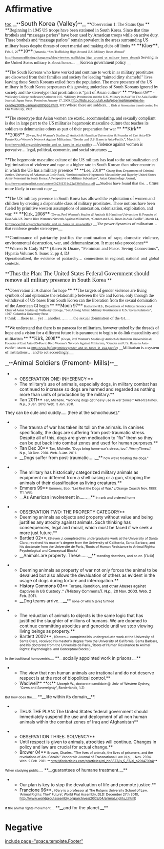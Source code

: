 =Affirmative= 
[[toc]]
__**<span style="font-size: 140%;">South Korea (Valley)</span>**__
<span style="margin: 0in 0in 10pt;">**<span style="font-family: Calibri;">Observation 1: The Status Quo </span>**</span>
<span style="margin: 0in 0in 10pt;">**<span style="font-family: Calibri;">Beginning in 1945 US troops have been stationed in South Korea. Since that time brothels and “massages parlors” have been used by American troops while on active duty. These brothels and “massage parlors” remain prevalent in the areas surrounding US military bases despite threats of court martial and making clubs off limits </span>**</span>
<span style="margin: 0in 0in 10pt;"><span class="cite"><span style="font-size: 12pt; line-height: 115%;">**<span style="font-family: Times New Roman;">Kloer</span>**</span></span><span style="font-family: Calibri;">, <span style="font-size: 8pt; line-height: 115%;">Feb. 9, </span></span><span style="font-family: Times New Roman;"><span class="cite"><span style="font-size: 8pt; font-weight: normal; line-height: 115%;">20</span><span style="font-size: 12pt; line-height: 115%;">**10**</span></span></span><span style="font-family: Calibri; font-size: 8pt; line-height: 115%;"> (Amanda, “Sex Trafficking High Around U.S. Military Bases Abroad” http://humantrafficking.change.org/blog/view/sex_trafficking_high_around_us_military_bases_abroad)</span></span>
<span style="margin: 0in 0in 10pt;"><span style="font-family: Calibri;"><span style="font-size: 10pt; line-height: 115%;">Serving in the United States military is about honor</span><span style="font-size: 8pt; line-height: 115%;">….</span></span> __<span class="underline"><span style="font-family: 'Calibri','sans-serif'; line-height: 115%; text-decoration: none; textunderline: none;">Korean government policy</span> </span>__</span>

<span style="margin: 0in 0in 10pt;">**<span style="font-family: Calibri;">The South Koreans who have worked and continue to work in as military prostitutes are disowned from their families and society for leading “tainted dirty shameful” lives leaving these South Koreans exiled from the population. The mere presence of the US military in South Korea perpetuates this growing underclass of South Koreans ignored by society and the stereotype that prostitution is “part of Asian culture” </span>**</span>
<span style="margin: 0in 0in 10pt;"><span style="font-family: Calibri;">**Moon 09** - <span style="font-size: 8pt; line-height: 115%;">Wellesley College professor (Katharine H.S. “Military Prostitution and the U.S. Military in Asia” in The Asia-Pacific Journal: Japan Focus. Posted on January 17, 2009. </span></span><span style="font-size: 8pt; line-height: 115%;">[[http://lists.econ.utah.edu/pipermail/margins-to-centre/2009-January/001668.html]]<span style="font-family: Calibri;">, MT) </span></span></span>
<span style="font-family: Calibri; margin: 0in 0in 10pt;"><span style="font-size: 10pt; line-height: 115%;">Where there are soldiers…</span><span style="font-size: 8pt; line-height: 115%;"> Kids at Amerasian transit center, Ho Chi Minh City, 1992 </span></span>

<span style="margin: 0in 0in 10pt;">**<span style="font-family: Calibri;">The stereotype that Asian women are exotic, accommodating, and sexually compliant is due in large part to the US militaries hegemonic masculine culture that teaches its soldiers to dehumanize others as part of their preparation for war </span>**</span>
<span style="margin: 0in 0in 10pt;"><span class="cite"><span style="font-size: 12pt; line-height: 115%;">**<span style="font-family: Times New Roman;">Kirk</span>** **<span style="font-family: Times New Roman;">2008</span>**</span></span> <span style="font-family: Calibri; font-size: 8pt; line-height: 115%;">(Gwyn, Prof Women’s Studies @ Antioch & Hamilton Universities & Founder of East Asia-US-Puerto Rico Women's Network Against Militarism, “Gender and U.S. Bases in Asia-Pacific”, March 14, http://www.fpif.org/articles/gender_and_us_bases_in_asia-pacific)</span></span>
<span style="margin: 0in 0in 10pt;">__<span class="underline"><span style="font-family: 'Calibri','sans-serif'; line-height: 115%; text-decoration: none; textunderline: none;">Violence against women is pervasive</span><span style="font-family: 'Calibri','sans-serif'; font-size: 10pt; line-height: 115%; text-decoration: none; textunderline: none;">… </span><span style="font-family: 'Calibri','sans-serif'; line-height: 115%; text-decoration: none; textunderline: none;">legal, political, economic, and social structures</span> </span>__</span>

<span style="margin: 0in 0in 10pt;">**<span style="font-family: Calibri;">The hegemonic masculine culture of the US military has lead to the rationalization and legitimization of violence and rape at a higher rate in South Korean than other countries in which the US has a military presence </span>**</span>
<span style="font-family: Calibri; margin: 0in 0in 10pt;">**Lee, 2010** <span style="font-size: 8pt; line-height: 115%;">Chang-Hun, Department of Criminal Justice, University of Arkansas at Little Rock, “Institutionalized Hegemonic Masculinity and Rape by United States Army Personnel in South Korea: A Perspective on Military Subculture”, Asian Criminology Journal, http://www.springerlink.com/content/3r2341331x22g936/fulltext.pdf</span> </span>
<span style="margin: 0in 0in 10pt;">__<span class="underline"><span style="font-family: 'Calibri','sans-serif'; font-size: 10pt; line-height: 115%; text-decoration: none; textunderline: none;">Studies have found that the</span><span style="font-family: Times New Roman; font-size: 10pt; line-height: 115%; text-decoration: none; text-underline: none; textunderline: none;">… </span><span style="font-family: 'Calibri','sans-serif'; line-height: 115%; text-decoration: none; textunderline: none;">times more likely to commit rape</span> </span>__</span>

<span style="margin: 0in 0in 10pt;">**<span style="font-family: Calibri;">The US military presence in South Korea has allowed the exploitation of women and children by creating a dispensable class of military prostitutes. These notions have been fueled by primitive western assumptions of annexation, colonization, exploitation, and war. </span>**</span>
<span style="margin: 0in 0in 10pt;"><span class="cite"><span style="font-size: 12pt; line-height: 115%;">**<span style="font-family: Times New Roman;">Kirk, 2008</span>**</span></span><span style="font-family: Calibri; font-size: 8pt; line-height: 115%;"> (Gwyn, Prof Women’s Studies @ Antioch & Hamilton Universities & Founder of East Asia-US-Puerto Rico Women's Network Against Militarism, “Gender and U.S. Bases in Asia-Pacific”, March 14, http://www.fpif.org/articles/gender_and_us_bases_in_asia-pacific)</span></span>
<span style="margin: 0in 0in 10pt;"><span class="underline"><span style="font-family: 'Calibri','sans-serif'; font-size: 10pt; line-height: 115%; text-decoration: none; textunderline: none;">__The power dynamics of militarism… that reinforce gender stereotypes__ </span></span></span>

<span style="display: block; margin-bottom: 0pt; margin-left: 0in; margin-right: 0in; margin-top: 0in; text-align: justify;"><span style="font-family: 'Calibri','sans-serif'; font-size: 11pt;">**Continuance of patriarchy justifies the continuation of rape, domestic violence, environmental destruction, war, and dehumanization. It must take precedence** </span></span><span style="display: block; margin-bottom: 0pt; margin-left: 0in; margin-right: 0in; margin-top: 0in; text-align: justify;"><span class="SourceBold"><span style="font-family: 'Calibri','sans-serif'; font-size: 11pt;">**Warren & Cady 94**</span></span> <span style="font-family: 'Calibri','sans-serif';">(Karen & Duane, “Feminism and Peace: Seeing Connections”, Hypatia Volume: 9. Issue: 2, pp 4, DJ </span></span><span style="display: block; margin-bottom: 0pt; margin-left: 0in; margin-right: 0in; margin-top: 0in; text-align: justify;"><span style="font-family: 'Calibri','sans-serif'; font-size: 10pt;">Operationalized, the evidence of patriarchy… connections in regional, national and global contexts. </span></span>


<span style="margin: 0in 0in 10pt;">**<span style="font-family: Calibri; font-size: 14pt; line-height: 115%;">Thus the Plan: The United States Federal Government should remove all military presence in South Korea </span>**</span>

<span style="margin: 0in 0in 10pt;">**<span style="font-family: Calibri;">Observation 2: A chance for hope </span>**</span>
<span style="margin: 0in 0in 10pt;">**<span style="font-family: Calibri;">The targets of gender violence are living symbols of and epitomize the relationship between the US and Korea, only through the withdrawal of US bases from South Korea can the liberation from the sexual domination of the American GI begin </span>**</span>
<span style="font-family: Calibri; margin: 0in 0in 10pt;"><span class="Author-Date"><span style="font-size: 12pt; line-height: 115%;">**Moon 97**</span></span> <span style="font-size: 8pt; line-height: 115%;">Katharine H.S., Department of Political Science and Chair of Asian Studies @ Wellesley College, “Sex Among Allies: Military Prostitution in U.S./Korea Relations”, 1997, Columbia University Press</span> </span>
<span style="display: block; margin-bottom: 0pt; margin-left: 0in; margin-right: 0in; margin-top: 0in; text-align: justify;"><span style="font-family: 'Calibri','sans-serif'; font-size: 10pt;">I think <span class="DebateUnderline"><span style="font-family: 'Calibri','sans-serif'; text-decoration: none; textunderline: none;">__there is__ </span></span>yet <span class="DebateUnderline"><span style="font-family: 'Calibri','sans-serif'; text-decoration: none; textunderline: none;">__another…__ </span></span></span><span class="DebateUnderline"><span style="font-family: 'Calibri','sans-serif'; font-size: 10pt; text-decoration: none; textunderline: none;">__the sexual domination of the GI.__ </span></span></span>


<span style="margin: 0in 0in 10pt;">**<span style="font-family: Calibri;">We understand that there is no panacea for militarism, however united by the threads of hope and a vision for a different future it is paramount to begin to de-link masculinity and militarism </span>**</span>
<span style="margin: 0in 0in 10pt;"><span class="cite"><span style="font-size: 12pt; line-height: 115%;">**<span style="font-family: Times New Roman;">Kirk, 2008</span>**</span></span><span style="font-family: Calibri; font-size: 8pt; line-height: 115%;"> (Gwyn, Prof Women’s Studies @ Antioch & Hamilton Universities & Founder of East Asia-US-Puerto Rico Women's Network Against Militarism, “Gender and U.S. Bases in Asia-Pacific”, March 14, http://www.fpif.org/articles/gender_and_us_bases_in_asia-pacific) </span></span>
<span style="margin: 0in 0in 10pt;"><span class="underline"><span style="font-family: 'Calibri','sans-serif'; font-size: 10pt; line-height: 115%; text-decoration: none; textunderline: none;">__Militarism is a system of institutions… and to act accordingly.__</span> </span></span>



__**<span style="font-size: 150%;">Animal Soldiers (Fremont- Mills)</span>**__

**OBSERVATION ONE: INHERENCY:**
**The military’s use of animals, especially dogs, in military combat has continued to increase so dogs are harmed and regarded as nothing more than units of production by the military.**
**Tan 2011** <span style="font-size: 8.0pt; line-height: 115%;">Tan, Michelle. "Working dogs get heavy use in war zones." AirForceTimes. N.p., 3 Jan. 2010. Web. 3 Jan. 2011.</span>
<span style="font-size: 10.0pt; line-height: 115%;">They can be cute and cuddly….. [here at the schoolhouse].” </span>

**The trauma of war has taken its toll on the animals. In canines specifically, the dogs are suffering from post-traumatic stress. Despite all of this, dogs are given medication to “fix” them so they can be put back into combat zones and used for human purposes.**
**Tan Dec 30** <span style="font-size: 8.0pt; line-height: 115%;">Tan, Michelle. "Dogs bring home war’s stress, too." //ArmyTimes//. N.p., 30 Dec. 2010. Web. 3 Jan. 2011.</span>
**__Dogs suffer from post-traumatic…..__**<span style="font-size: 8.0pt; line-height: 115%;"> how we’re treating the dogs.” </span>

**The military has historically categorized military animals as equipment no different from a shell casing or a gun, stripping the animals of their classification as living creatures.**
**Emmers 99** <span style="font-size: 8.0pt; line-height: 115%;">Emmers, Bob. "Let Rest the Dogs of War." //Orange Coast// Nov. 1999: 111. Web.</span>
**__As American involvement in……__**<span style="font-size: 8.0pt; line-height: 115%;"> in rank and ordered home </span>

**OBSERVATION TWO: THE PROPERTY CATEGORY**
**Deeming animals as objects and property without value and being justifies any atrocity against animals. Such thinking has consequences, legal and moral, which must be faced if we seek a more just future.**
**Bartlett 02**<span style="font-size: 8.0pt; line-height: 115%;">, (Steven J. completed his undergraduate work at the University of Santa Clara, received his master's degree from the University of California, Santa Barbara, and his doctorate from the Université de Paris.,‘Roots of Human Resistance to Animal Rights: Psychological and Conceptual Blocks’</span>
**__Animals are property. These……__**<span style="font-size: 8.0pt; line-height: 115%;"> standing doctrines, and so on. [FN10] </span>

**Deeming animals as property of war not only forces the animal to be devalued but also allows the devaluation of others as evident in the usage of dogs during torture and interrogation.**
**<span style="color: black;">History Commons 03</span>**<span style="color: black; font-size: 9.0pt; line-height: 115%;"> Torture, Rendition, and other Abuses against Captives in US Custody ."</span> //<span style="color: black; font-size: 9.0pt; line-height: 115%;">History Commons</span>//<span style="color: black; font-size: 9.0pt; line-height: 115%;">. N.p., 20 Nov. 2003. Web. 2 Feb. 2011.</span>
**__Dog teams arrive….__**<span style="font-size: 8.0pt; line-height: 115%;"> none of which [are] fulfilled </span>

**The reduction of animals to objects is the same logic that has justified the slaughter of millions of humans. We are doomed to continue committing atrocities and genocide until we stop viewing living beings as property.**
**Bartlett 2002**, <span style="font-size: 8.0pt; line-height: 115%;">(Steven J. completed his undergraduate work at the University of Santa Clara, received his master's degree from the University of California, Santa Barbara, and his doctorate from the Université de Paris.,‘Roots of Human Resistance to Animal Rights: Psychological and Conceptual Blocks’) </span>
<span style="font-size: 8.0pt; line-height: 115%;">In the traditional homocentric….</span> **__socially appointed work in prisons.__**

**The view that non human animals are irrational and do not deserve respect is at the root of biopolitical control.**
**Wadiwell** **<span style="font-size: 8pt; line-height: 115%;">02</span>**<span style="font-size: 8.0pt; line-height: 115%;"> (Joseph W., doctorate candidate @ Univ. of Western Sydney, “Cows and Sovereignty”, Borderlands, 1:2) </span>
<span style="font-size: 8.0pt; line-height: 115%;">But how does the…..</span> **__life within its domain__**.

**THUS THE PLAN: The United States federal government should immediately suspend the use and deployment of all non human animals within the combat zones of Iraq and Afghanistan**

**OBSERVATION THREE: SOLVENCY**
**Until respect is given to animals, atrocities will continue. Changes in policy and law are crucial for actual change.**
**Brower 04** <span style="font-size: 8.0pt; line-height: 115%;">Brower, Charles. "The lives of animals, the lives of prisoners, and the revelations of Abu Ghraib." Vanderbilt Journal of Transnational Law. N.p., - Nov. 2004. Web. 2 Feb. 2011. **http://findarticles.com/p/articles/mi_hb3577/is_5_37/ai_n29147994/**</span>
<span style="font-size: 8.0pt; line-height: 115%;">When studying public…..</span> **__guarantees of humane treatment.__**

**Our plan is key to stop the devaluation of life and promote justice.**
**Francione 96**, <span style="font-size: 8.0pt; line-height: 115%;">(Gary is a professor at The Rutgers University School of Law, ‘Animal Rights: The/’ Future’, World Prat Assembly, DLD: December 27th 2010, http://www.worldproutassembly.org/archives/2005/04/animal_rights_t.html) </span>
<span style="font-size: 8.0pt; line-height: 115%;">If the animal rights movement….</span> **__and for the planet.__**

=Negative= 

[[include page="space.template.Footer"]]